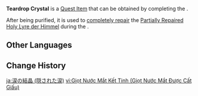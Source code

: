 {{Item Infobox
|id           = 100160
|title        = Teardrop Crystal
|image        = Item Crimson Crystal.png
|type         = Quest Items
|description  = A tear hidden in the forest ruins. Thankfully it hadn't been eaten by the insects.
|source1      = Obtained upon completing ''[[Hidden Tears]]''
}}
{{See Also|Teardrop Crystal (Fallen Tears)|Teardrop Crystal (Stolen Tears)}}
'''Teardrop Crystal''' is a [[Quest Item]] that can be obtained by completing the {{Quest|Hidden Tears}}.

After being purified, it is used to [[Completely Repaired Holy Lyre der Himmel|completely repair]] the [[Partially Repaired Holy Lyre der Himmel]] during the {{Quest|Crystal Tears}}.

==Other Languages==
{{Other Languages|Teardrop Crystal (Fallen Tears)}}

==Change History==
{{Change History|1.0}}

[[ja:涙の結晶 (隠された涙)]]
[[vi:Giọt Nước Mắt Kết Tinh (Giọt Nước Mắt Được Cất Giấu)]]
